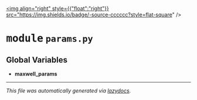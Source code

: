 <!-- markdownlint-disable -->

<a href="https://github.com/braingeneers/brainloop/blob/main/brainloop/core/params.py#L0"><img align="right" style={{"float":"right"}} src="https://img.shields.io/badge/-source-cccccc?style=flat-square" /></a>

# <kbd>module</kbd> `params.py`




**Global Variables**
---------------
- **maxwell_params**




---

_This file was automatically generated via [lazydocs](https://github.com/ml-tooling/lazydocs)._
